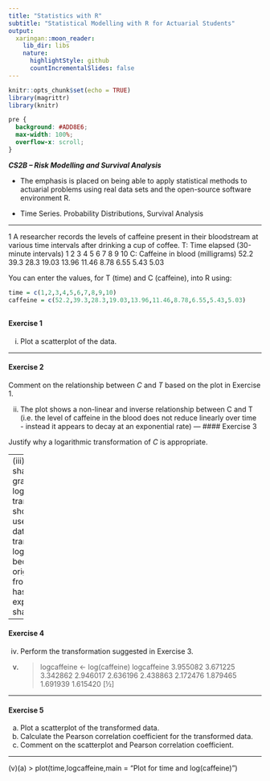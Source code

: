 ```yaml
---
title: "Statistics with R"
subtitle: "Statistical Modelling with R for Actuarial Students"
output:
  xaringan::moon_reader:
    lib_dir: libs
    nature:
      highlightStyle: github
      countIncrementalSlides: false
---
```


```r
knitr::opts_chunk$set(echo = TRUE)
library(magrittr)
library(knitr)


```

```css
pre {
  background: #ADD8E6;
  max-width: 100%;
  overflow-x: scroll;
}
```

***CS2B – Risk Modelling and Survival Analysis ***


* The emphasis is placed on being able to apply statistical methods to actuarial problems using real data sets and the open-source software environment R. 

* Time Series. Probability Distributions, Survival Analysis

---

1 A researcher records the levels of caffeine present in their bloodstream at various time 
intervals after drinking a cup of coffee. 
T: Time elapsed 
(30-minute 
intervals) 
1 2 3 4 5 6 7 8 9 10 
C: Caffeine in 
blood 
(milligrams) 
52.2 39.3 28.3 19.03 13.96 11.46 8.78 6.55 5.43 5.03 
 
You can enter the values, for T (time) and C (caffeine), into R using: 
```r
time = c(1,2,3,4,5,6,7,8,9,10) 
caffeine = c(52.2,39.3,28.3,19.03,13.96,11.46,8.78,6.55,5.43,5.03)
```

##

#### Exercise  1

(i) Plot a scatterplot of the data. 


---

#### Exercise  2

Comment on the relationship between $C$ and $T$ based on the plot in Exercise  1.  

(ii)
The plot shows a non-linear and inverse relationship between C and T (i.e. the level of 
caffeine in the blood does not reduce linearly over time - instead it appears to decay at an 
exponential rate) 
---
#### Exercise  3

Justify why a logarithmic transformation of $C$ is appropriate. 




---
(iii)
Given the shape of the graph in (i), a log transformation should be used on the data (i.e. 
transform C to log(C)) 
This is because the original plot from part (i) has an exponential shape 

---

#### Exercise  4

(iv) Perform the transformation suggested in Exercise  3.  

(iv) > logcaffeine <- log(caffeine) 
> logcaffeine
3.955082 3.671225 3.342862 2.946017 2.636196 2.438863 2.172476 1.879465
1.691939 1.615420 [½]

---

#### Exercise  5

(a) Plot a scatterplot of the transformed data. 
(b) Calculate the Pearson correlation coefficient for the transformed data. 
(c) Comment on the scatterplot and Pearson correlation coefficient. 

---
(v)(a)
> plot(time,logcaffeine,main = "Plot for time and log(caffeine)")


